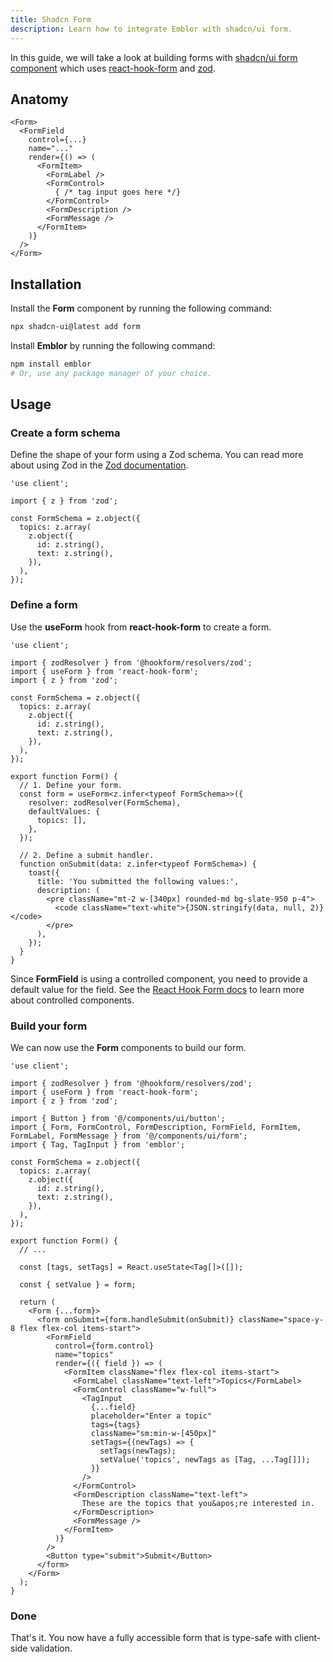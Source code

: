 ```yaml
---
title: Shadcn Form
description: Learn how to integrate Emblor with shadcn/ui form.
---
```


In this guide, we will take a look at building forms with [shadcn/ui form component](https://ui.shadcn.com/docs/components/form) which uses [react-hook-form](https://react-hook-form.com/) and [zod](https://zod.dev).

## Anatomy

```tsx
<Form>
  <FormField
    control={...}
    name="..."
    render={() => (
      <FormItem>
        <FormLabel />
        <FormControl>
          { /* tag input goes here */}
        </FormControl>
        <FormDescription />
        <FormMessage />
      </FormItem>
    )}
  />
</Form>
```

## Installation

Install the **Form** component by running the following command:

```bash
npx shadcn-ui@latest add form
```

Install **Emblor** by running the following command:

```bash
npm install emblor
# Or, use any package manager of your choice.
```

## Usage

### Create a form schema

Define the shape of your form using a Zod schema. You can read more about using Zod in the [Zod documentation](https://zod.dev).

```tsx showLineNumbers {3,5-7}
'use client';

import { z } from 'zod';

const FormSchema = z.object({
  topics: z.array(
    z.object({
      id: z.string(),
      text: z.string(),
    }),
  ),
});
```

### Define a form

Use the **useForm** hook from **react-hook-form** to create a form.

```tsx showLineNumbers {3-4,14-20,22-27}
'use client';

import { zodResolver } from '@hookform/resolvers/zod';
import { useForm } from 'react-hook-form';
import { z } from 'zod';

const FormSchema = z.object({
  topics: z.array(
    z.object({
      id: z.string(),
      text: z.string(),
    }),
  ),
});

export function Form() {
  // 1. Define your form.
  const form = useForm<z.infer<typeof FormSchema>>({
    resolver: zodResolver(FormSchema),
    defaultValues: {
      topics: [],
    },
  });

  // 2. Define a submit handler.
  function onSubmit(data: z.infer<typeof FormSchema>) {
    toast({
      title: 'You submitted the following values:',
      description: (
        <pre className="mt-2 w-[340px] rounded-md bg-slate-950 p-4">
          <code className="text-white">{JSON.stringify(data, null, 2)}</code>
        </pre>
      ),
    });
  }
}
```

Since **FormField** is using a controlled component, you need to provide a default value for the field. See the [React Hook Form docs](https://react-hook-form.com/docs/usecontroller) to learn more about controlled components.

### Build your form

We can now use the **Form** components to build our form.

```tsx showLineNumbers {7-17,28-50}
'use client';

import { zodResolver } from '@hookform/resolvers/zod';
import { useForm } from 'react-hook-form';
import { z } from 'zod';

import { Button } from '@/components/ui/button';
import { Form, FormControl, FormDescription, FormField, FormItem, FormLabel, FormMessage } from '@/components/ui/form';
import { Tag, TagInput } from 'emblor';

const FormSchema = z.object({
  topics: z.array(
    z.object({
      id: z.string(),
      text: z.string(),
    }),
  ),
});

export function Form() {
  // ...

  const [tags, setTags] = React.useState<Tag[]>([]);

  const { setValue } = form;

  return (
    <Form {...form}>
      <form onSubmit={form.handleSubmit(onSubmit)} className="space-y-8 flex flex-col items-start">
        <FormField
          control={form.control}
          name="topics"
          render={({ field }) => (
            <FormItem className="flex flex-col items-start">
              <FormLabel className="text-left">Topics</FormLabel>
              <FormControl className="w-full">
                <TagInput
                  {...field}
                  placeholder="Enter a topic"
                  tags={tags}
                  className="sm:min-w-[450px]"
                  setTags={(newTags) => {
                    setTags(newTags);
                    setValue('topics', newTags as [Tag, ...Tag[]]);
                  }}
                />
              </FormControl>
              <FormDescription className="text-left">
                These are the topics that you&apos;re interested in.
              </FormDescription>
              <FormMessage />
            </FormItem>
          )}
        />
        <Button type="submit">Submit</Button>
      </form>
    </Form>
  );
}
```

### Done

That's it. You now have a fully accessible form that is type-safe with client-side validation.
